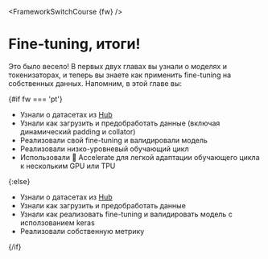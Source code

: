 <FrameworkSwitchCourse {fw} />

# Fine-tuning, итоги!

<CourseFloatingBanner
    chapter={3}
    classNames="absolute z-10 right-0 top-0"
/>

Это было весело! В первых двух главах вы узнали о моделях и токенизаторах, и теперь вы знаете как применить fine-tuning на собственных данных.
Напомним, в этой главе вы: 

{#if fw === 'pt'}
* Узнали о датасетах из [Hub](https://huggingface.co/datasets)
* Узнали как загрузить и предобработать данные (включая динамический padding и collator)
* Реализовали свой fine-tuning и валидировали модель
* Реализовали низко-уровневый обучающий цикл
* Использовали 🤗 Accelerate для легкой адаптации обучающего цикла к нескольким GPU или TPU

{:else}
* Узнали о датасетах из [Hub](https://huggingface.co/datasets)
* Узнали как загрузить и предобработать данные
* Узнали как реализовать fine-tuning и валидировать модель с исползованием keras
* Реализовали собственную метрику

{/if}
